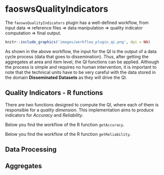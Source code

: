 # **faoswsQualityIndicators** {#faoswsQualityIndicators}

The `faoswsQualityIndicators` plugin has a well-defined workflow, from input data $\Rightarrow$ reference files $\Rightarrow$ data manipulation $\Rightarrow$ quality indicator computation $\Rightarrow$ final output.

```r
knitr::include_graphics('images/workflow_plugin_qi.png', dpi = NA)
```

As shown in the above workflow, the input for the QI is the output of a data cycle process (data that goes to dissemination). Thus, after getting the aggregates at area and item level, the QI functions can be applied.
Although the process is simple and requires no human intervention, it is important to note that the technical units have to be very careful with the data stored in the domain **Disseminated Datasets** as they will drive the QI.

## **Quality Indicators - R functions**

There are two functions designed to compute the QI, where each of them is responsible for a *quality dimension*. This implementation aims to produce indicators for _Accuracy_ and _Reliability_.

Below you find the workflow of the R function `getAccuracy`.



Below you find the workflow of the R function `getReliability`.


## **Data Processing**

## **Aggregates**